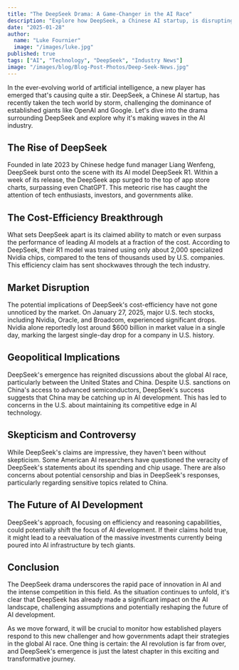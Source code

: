 ```yaml
---
title: "The DeepSeek Drama: A Game-Changer in the AI Race"
description: "Explore how DeepSeek, a Chinese AI startup, is disrupting the AI industry with its groundbreaking cost-efficiency claims and market impact."
date: "2025-01-28"
author:
  name: "Luke Fournier"
  image: "/images/luke.jpg"
published: true
tags: ["AI", "Technology", "DeepSeek", "Industry News"]
image: "/images/blog/Blog-Post-Photos/Deep-Seek-News.jpg"
---
```


In the ever-evolving world of artificial intelligence, a new player has emerged that's causing quite a stir. DeepSeek, a Chinese AI startup, has recently taken the tech world by storm, challenging the dominance of established giants like OpenAI and Google. Let's dive into the drama surrounding DeepSeek and explore why it's making waves in the AI industry.

## The Rise of DeepSeek

Founded in late 2023 by Chinese hedge fund manager Liang Wenfeng, DeepSeek burst onto the scene with its AI model DeepSeek R1. Within a week of its release, the DeepSeek app surged to the top of app store charts, surpassing even ChatGPT. This meteoric rise has caught the attention of tech enthusiasts, investors, and governments alike.

## The Cost-Efficiency Breakthrough

What sets DeepSeek apart is its claimed ability to match or even surpass the performance of leading AI models at a fraction of the cost. According to DeepSeek, their R1 model was trained using only about 2,000 specialized Nvidia chips, compared to the tens of thousands used by U.S. companies. This efficiency claim has sent shockwaves through the tech industry.

## Market Disruption

The potential implications of DeepSeek's cost-efficiency have not gone unnoticed by the market. On January 27, 2025, major U.S. tech stocks, including Nvidia, Oracle, and Broadcom, experienced significant drops. Nvidia alone reportedly lost around $600 billion in market value in a single day, marking the largest single-day drop for a company in U.S. history.

## Geopolitical Implications

DeepSeek's emergence has reignited discussions about the global AI race, particularly between the United States and China. Despite U.S. sanctions on China's access to advanced semiconductors, DeepSeek's success suggests that China may be catching up in AI development. This has led to concerns in the U.S. about maintaining its competitive edge in AI technology.

## Skepticism and Controversy

While DeepSeek's claims are impressive, they haven't been without skepticism. Some American AI researchers have questioned the veracity of DeepSeek's statements about its spending and chip usage. There are also concerns about potential censorship and bias in DeepSeek's responses, particularly regarding sensitive topics related to China.

## The Future of AI Development

DeepSeek's approach, focusing on efficiency and reasoning capabilities, could potentially shift the focus of AI development. If their claims hold true, it might lead to a reevaluation of the massive investments currently being poured into AI infrastructure by tech giants.

## Conclusion

The DeepSeek drama underscores the rapid pace of innovation in AI and the intense competition in this field. As the situation continues to unfold, it's clear that DeepSeek has already made a significant impact on the AI landscape, challenging assumptions and potentially reshaping the future of AI development.

As we move forward, it will be crucial to monitor how established players respond to this new challenger and how governments adapt their strategies in the global AI race. One thing is certain: the AI revolution is far from over, and DeepSeek's emergence is just the latest chapter in this exciting and transformative journey.
